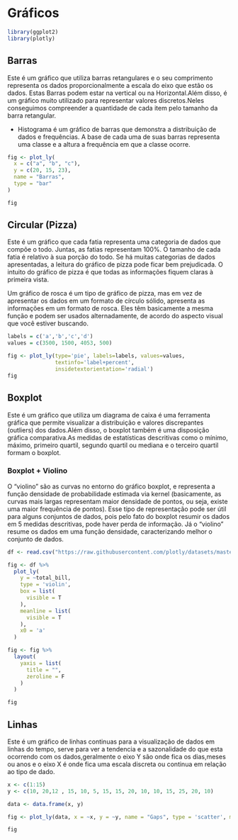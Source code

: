 # Gráficos

```r
library(ggplot2)
library(plotly)
```

## Barras

Este é um gráfico que utiliza barras retangulares e o seu comprimento representa os dados proporcionalmente a escala do eixo que estão os dados. Estas Barras podem estar na vertical ou na Horizontal.Além disso, é um gráfico muito utilizado para representar valores discretos.Neles conseguimos compreender a quantidade de cada item pelo tamanho da barra retangular.

-   Histograma é um gráfico de barras que demonstra a distribuição de dados e frequências. A base de cada uma de suas barras representa uma classe e a altura a frequência em que a classe ocorre.

```r

fig <- plot_ly(
  x = c("a", "b", "c"),
  y = c(20, 15, 23),
  name = "Barras",
  type = "bar"
)

fig
```

## Circular (Pizza)

Este é um gráfico que cada fatia representa uma categoria de dados que compõe o todo. Juntas, as fatias representam 100%. O tamanho de cada fatia é relativo à sua porção do todo. Se há muitas categorias de dados apresentadas, a leitura do gráfico de pizza pode ficar bem prejudicada. O intuito do gráfico de pizza é que todas as informações fiquem claras à primeira vista.

Um gráfico de rosca é um tipo de gráfico de pizza, mas em vez de apresentar os dados em um formato de círculo sólido, apresenta as informações em um formato de rosca. Eles têm basicamente a mesma função e podem ser usados alternadamente, de acordo do aspecto visual que você estiver buscando.

```r
labels = c('a','b','c','d')
values = c(3500, 1500, 4053, 500)

fig <- plot_ly(type='pie', labels=labels, values=values, 
               textinfo='label+percent',
               insidetextorientation='radial')
fig
```

## Boxplot

Este é um gráfico que utiliza um diagrama de caixa é uma ferramenta gráfica que permite visualizar a distribuição e valores discrepantes (outliers) dos dados.Além disso, o boxplot também é uma disposição gráfica comparativa.As medidas de estatísticas descritivas como o mínimo, máximo, primeiro quartil, segundo quartil ou mediana e o terceiro quartil formam o boxplot.

### Boxplot + Violino

O "violino" são as curvas no entorno do gráfico boxplot, e representa a função densidade de probabilidade estimada via kernel (basicamente, as curvas mais largas representam maior densidade de pontos, ou seja, existe uma maior frequência de pontos). Esse tipo de representação pode ser útil para alguns conjuntos de dados, pois pelo fato do boxplot resumir os dados em 5 medidas descritivas, pode haver perda de informação. Já o "violino" resume os dados em uma função densidade, caracterizando melhor o conjunto de dados.

```r
df <- read.csv("https://raw.githubusercontent.com/plotly/datasets/master/violin_data.csv")

fig <- df %>%
  plot_ly(
    y = ~total_bill,
    type = 'violin',
    box = list(
      visible = T
    ),
    meanline = list(
      visible = T
    ),
    x0 = 'a'
  ) 

fig <- fig %>%
  layout(
    yaxis = list(
      title = "",
      zeroline = F
    )
  )

fig
```

## Linhas

Este é um gráfico de linhas continuas para a visualização de dados em linhas do tempo, serve para ver a tendencia e a sazonalidade do que esta ocorrendo com os dados,geralmente o eixo Y são onde fica os dias,meses ou anos e o eixo X é onde fica uma escala discreta ou continua em relação ao tipo de dado.

```r


x <- c(1:15)
y <- c(10, 20,12 , 15, 10, 5, 15, 15, 20, 10, 10, 15, 25, 20, 10)

data <- data.frame(x, y)

fig <- plot_ly(data, x = ~x, y = ~y, name = "Gaps", type = 'scatter', mode = 'lines') 

fig
```
